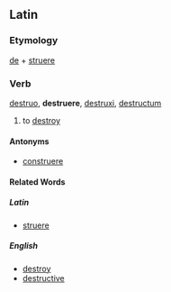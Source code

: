 ==Latin==
===Etymology===
[[de]] + [[struere]]
===Verb===
[[destruo]], '''destruere''', [[destruxi]], [[destructum]]

#to [[destroy]]
====Antonyms====
*[[construere]]
====Related Words====
=====Latin=====
*[[struere]]
=====English=====
*[[destroy]]
*[[destructive]]